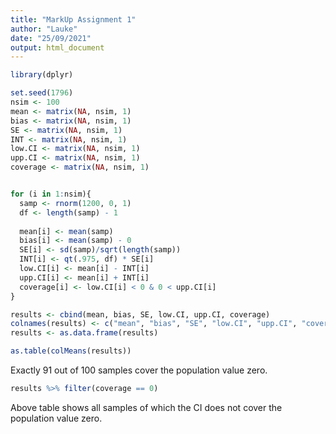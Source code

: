```yaml
---
title: "MarkUp Assignment 1"
author: "Lauke"
date: "25/09/2021"
output: html_document
---
```


```r
library(dplyr)
```

 
```r
set.seed(1796)
nsim <- 100
mean <- matrix(NA, nsim, 1)
bias <- matrix(NA, nsim, 1)
SE <- matrix(NA, nsim, 1)
INT <- matrix(NA, nsim, 1)
low.CI <- matrix(NA, nsim, 1)
upp.CI <- matrix(NA, nsim, 1)
coverage <- matrix(NA, nsim, 1)


for (i in 1:nsim){
  samp <- rnorm(1200, 0, 1)
  df <- length(samp) - 1 
  
  mean[i] <- mean(samp)
  bias[i] <- mean(samp) - 0
  SE[i] <- sd(samp)/sqrt(length(samp))
  INT[i] <- qt(.975, df) * SE[i]
  low.CI[i] <- mean[i] - INT[i]
  upp.CI[i] <- mean[i] + INT[i]
  coverage[i] <- low.CI[i] < 0 & 0 < upp.CI[i]
}

results <- cbind(mean, bias, SE, low.CI, upp.CI, coverage)
colnames(results) <- c("mean", "bias", "SE", "low.CI", "upp.CI", "coverage")
results <- as.data.frame(results)

as.table(colMeans(results))
```
Exactly 91 out of 100 samples cover the population value zero. 

```r
results %>% filter(coverage == 0)
```
Above table shows all samples of which the CI does not cover the population value zero. 
